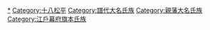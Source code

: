 [[Category:久松氏|*]]
[[Category:十八松平|Category:十八松平]]
[[Category:譜代大名氏族|Category:譜代大名氏族]]
[[Category:親藩大名氏族|Category:親藩大名氏族]]
[[Category:江戶幕府旗本氏族|Category:江戶幕府旗本氏族]]